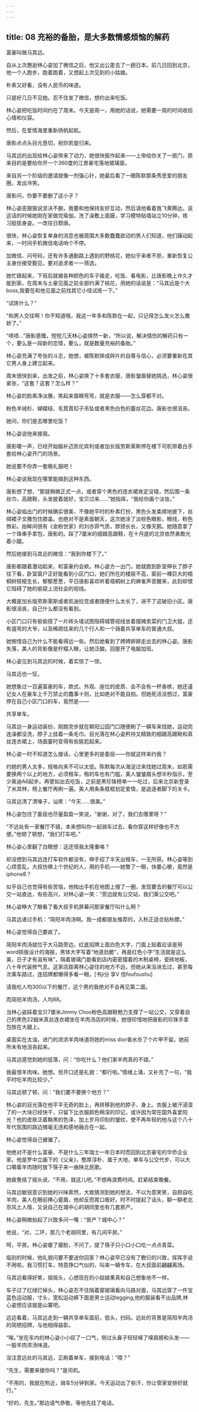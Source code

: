 ```yaml
---
---
---
```

title: 08 充裕的备胎，是大多数情感烦恼的解药
---



富豪叫做马其远。

自从上次邂逅林心姿加了微信之后，他又出公差去了一趟日本。前几日回到北京，他一个人跑步，跑着跑着，又想起上次见到的小姑娘。

朴素又好看，没有人民币的味道。

只是好几日不见她。忍不住发了微信，想约出来吃饭。

林心姿把吃饭时间约在了周末。今天是周一，用她的话说，她需要一周的时间收拾心情和仪容。

然后，在爱情海里重新扬帆起航。

唐影点点头目光恳切，祝你凯旋归来。

马其远的出现给林心姿带来了动力，她很快振作起来——上帝给你关了一扇门，原来目的是要给你开一个360度的江景豪宅落地玻璃窗。

来自另一个阶级的邀请就像一剂强心针，她最后看了一眼陈默那条秀恩爱的朋友圈，发出冷笑。

唐影问，你要不要删了这小子？

林心姿恶狠狠说坚决不删，我要和他保持友好互动，然后请他看着我飞黄腾达。说这话的时候她刚在家做完瑜伽，洗了澡敷上面膜，学习模特贴墙站立10分钟，练习挺拔身姿。一改往日颓唐。

很快，林心姿恢复单身的消息也被周围大多数蠢蠢欲动的男人们知道，他们躁动起来，一时间手机微信电话响个不停。

加微信、问号码，还有许多通勤路上遇到的野桃花，她似乎来者不拒，重新恢复公主身份接受觐见，要对追求者一一筛选。

她忙碌起来，下班后就被各种颜色的车子接走，吃饭、看电影，比唐影晚上许久才能到家。在周末与土豪见面之前全部约满了桃花，用她的话说是：“马其远是个大boss,我要在和他见面之前找其它小怪试炼一下。”

“试炼什么？”

“和男人交往啊！你不知道哦，我这一年多和陈默在一起，只记得怎么发火怎么撒娇了。”

“啧啧…”唐影感慨，短短几天林心姿焕然一新，“所以说，解决情伤的解药只有一个，要么是一段新的恋情，要么，就是数量充裕的备胎。”

林心姿充满了夸张的斗志，她想，被陈默摔成碎片的自尊与信心，必须要重新在其它男人身上建立起来。

周末很快到来，出发之前，林心姿换了十多套衣服，唐影皱眉替她挑选，林心姿很紧张，“这套？这套？怎么样？”

林心姿的脸素净淡雅，笑起来眉眼弯弯，就是衣服——怎么穿都不对。

粉色羊绒杉、蝴蝶结、毛茸茸扣子吊坠或者黑色白色的蕾丝花边。唐影也很沮丧。

她问，你们是去哪里吃饭？

林心姿说他来接我。

唐影嚯一声，已经开始脑补迈凯伦宾利或者加长版劳斯莱斯停在楼下司机带着白手套给林心姿开门的场景。

她说要不你弄一套晚礼服吧！

林心姿说我现在哪里能搞到这种东西。

唐影想了想，“那就稍微正式一点，或者穿个黑色的连衣裙肯定没错，然后围一条丝巾，高跟鞋，头发披着就好，宝贝过来……”她指挥，“我给你画个淡妆。”

林心姿临出门的时候确实很美，不像她平时的朴素打扮，黑色头发柔顺地披下，丝绸裙子文雅包住膝盖。也绝对不是素面朝天，这次她涂了淡棕色眼影，眼线，粉色唇彩。抬眸间很有《金粉世家》的刘亦菲气质，脖颈长长，又像天鹅。她随意拿了一个珠串手拿包，唐影的。踩了7厘米的细跟高跟鞋，在十月底的北京依然勇敢光着小腿。

然后她接到马其远的微信：“我到你楼下了。”

唐影都跟着激动起来，和富豪约会欸。林心姿方一出门，她就跑到卧室伸长了脖子往下看，卧室窗户正好能看到小区门口，她们所在的楼层不高，窗前一棵巨大的梧桐树枝桠生长，郁郁葱葱，平日唐影喜欢听着梧桐树上的麻雀声音醒来，此刻却恨它阻碍了她的偷窥上流社会的视线。

大概是加长版劳斯莱斯或者凯迪拉克或者随便什么太长了，进不了这破旧小区。唐影很沮丧，自己什么都没有看到。

小区门口只有偷偷搭了一片砖头墙试图阻碍城管视线坐着摆摊卖菜的门卫大姐，还有遛弯的大爷，以及稀疏往来的几个行人和一个骑着共享单车的普通大叔。

她惋惜自己为什么不能看得远一些。然后她看到了娉娉婷婷走出去的林心姿。唐影失落，美人的背影像是柠檬入眼，让她泛酸。回屋开了电脑加班。

林心姿见到马其远的时候，着实惊了一惊。

马其远也一怔。

她想象过一百遍富豪的车，款式、外观、座位的皮质、会不会有一杯香槟，她还谨记女人在豪车上千万禁止的蠢事十则，比如绝对不能自拍。但她死活没想过，富豪停在自己小区门口的车，竟然是——

共享单车。

马其远一身运动装扮，刚跑完步就在朝阳公园门口随便刷了一辆车来找她，运动完连澡都没洗，脖子上挂着一条毛巾。目光落在林心姿矜持又精致的细跟高跟鞋和真丝连衣裙上，场面霎时变得有些尴尬起来。

林心姿一时不知道怎么接话，心里更多的是委屈——你就这样来约我？

约她的男人太多，规格向来不可以太低。陈默每次从海淀过来找她过周末，如若需要换两个以上的地方，必须租车，租的车也有门槛，美人皱皱眉头想半秒指示，至少奥迪A6起步。再譬如出去吃饭，之前是黑珍珠榜单一一吃过，后来北京新登录了米其林，榜上餐厅再刷一遍。美人用条条框框划定爱情，是追逐者脚下的关卡。

马其远清了清嗓子，讪笑：“今天……很美。”

林心姿包住了委屈也尽量盈盈一笑说，“谢谢，对了，我们去哪里呀？”

“不远处有一家餐厅不错，本来想叫你一起骑车过去，看你穿这样好像也不方便。”他顿了顿想，“我们打车吧。”

林心姿心里翻了白眼想：这还怪我太隆重咯？

却没想到马其远连打车软件都没有，伸手招了半天出租车，一无所获。林心姿等到心烦意乱，大叔仿佛上个世纪的人，用的手机——她瞥了一眼，快要心梗，竟然是iphone8？

似乎自己也觉得有些苦恼，他掏出手机在地图上搜了一圈，发现要去的餐厅可以公交一站直达，有些高兴，对林心姿一笑：“旁边就有公交站，我们乘公交吧。”

林心姿睁大了眼看了看大叔手机屏幕问那家餐厅叫什么啊？

马其远递过手机：“简阳羊肉汤啊。我一成都朋友推荐的，入秋正适合贴秋膘。”

林心姿觉得自己要疯了。

简阳羊肉汤就位于大马路旁边，红底招牌上面白色大字，门面上贴着应该是用word排版设计的海报，黑体大字写着“地道劲脆”，再是红色小字“生活就是这么美，日子才有滋有味”，隔着玻璃门能看到店内密密摆着的木制桌椅，瓷砖地板，八十年代装修气息。这家店距离林心姿住的地方不远，但她从来没进去过，甚至每次乘车路过，连招牌都懒得多看一眼。[书ji分 享V 信foufoushu]

请我吃人均300以下的餐厅，这个男的我绝对不会再见第二面。

而简阳羊肉汤，人均88。

当林心姿踩着宝贝7厘米Jimmy Choo粉色高跟鞋勉力支撑了一站公交，又穿着自己的黑色22姆米真丝连衣裙坐在羊肉汤店的时候，她很珍惜地把唐影的珍珠手拿包放在大腿上。

桌面实在太油，进门的浓浓羊肉味道将她的miss dior香水杀了个片甲不留。她前所未有地沮丧起来。

马其远感觉到她的低落，问：“你吃什么？他们家羊肉真的不错。”

我最恨羊肉味。她想。但开口还是礼貌：“都行啦。”情绪上涌，又补充了一句，“我平时吃羊肉比较少。”

马其远顿了顿，问：“我们要不要换个地方？”

林心姿的目光落在他平平无奇的脸上，再转移到他的脖子、身上。衣服上被汗浸湿了的一大块已经快干，只留下比衣服颜色稍深的印记，或许因为常在国外喜爱阳光？他的皮肤泛着黝黑的色泽，加上岁月印刻的皱纹，使不再年轻的他与这个八十年代氛围的路边摊毫无违和感地融合在一起。

林心姿觉得自己被骗了。

他绝对不是什么富豪、不是什么三年瑞士一年日本时而回到北京豪宅的华侨企业家。他是罗中立画下的《父亲》，憨厚淳朴、属于大地，单车与公交代步，可以大口嚼着羊肉随时放下筷子来一曲陕北民歌。

她疲惫摇了摇头说，“不用，就这儿吧。”不想再浪费时间。赶紧结束晚餐。

马其远敏锐意识到她的兴味索然，大致猜测到她的想法，不以为意笑笑，自顾自吃羊肉，美人在眼前捧心蹙眉，他却反而胃口极好。时不时提起了话头，聊一聊老北京风土人情，又说自己在城中心的胡同里也有几套房产。

林心姿稍微抬起了兴致多问一嘴：“房产？城中心？”

他说，“对，二环，那几个老胡同里，有几间平房。”

呵，平房。林心姿瘪了瘪脸，不问了。提了筷子只小口小口吃一点点青菜。

临别的时候，他礼貌问要不要送你回家？林心姿早已没有了敷衍的兴致，挥挥手说不用啦，我习惯打车，特意挣口气似的，叫来一辆专车，在大叔面前翩翩离场。

马其远看得好笑，摇摇头，心想现在的小姑娘果真和自己想象地不一样。

车子过了红绿灯掉头，林心姿忍不住隔着窗玻璃看向马路对面，马其远穿了一件宝蓝色运动服，寸头，宽松运动裤下面是男士运动legging,他的服装看不出品牌,林心姿想应该就是山寨吧。

远远看着，马其远走到一辆共享单车面前，低头，扫码。远处的背景是简阳羊肉汤的简陋招牌，与他相得益彰。

“唉。”坐在车内的林心姿小小叹了一口气，侧过头鼻子轻轻嗅了嗅肩膀和头发——一股羊肉浓汤味道。

没注意远处的马其远，正刷着单车，接到电话：“喂？”

“先生，需要来接你吗？”是司机。

“不用的，我就在附近，骑车5分钟到家。今天运动出了些汗，你让管家安排好就行。”

“好的，先生。”那边语气恭敬，等他先挂了电话。